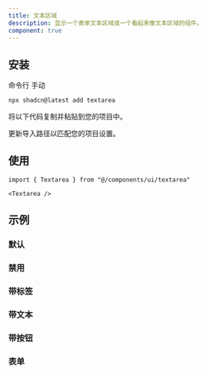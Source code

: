 ```yaml
---
title: 文本区域
description: 显示一个表单文本区域或一个看起来像文本区域的组件。
component: true
---
```


<ComponentPreview name="textarea-demo" description="一个文本区域" />

## 安装

<CodeTabs>

<TabsList>
  <TabsTrigger value="cli">命令行</TabsTrigger>
  <TabsTrigger value="manual">手动</TabsTrigger>
</TabsList>
<TabsContent value="cli">

```bash
npx shadcn@latest add textarea
```

</TabsContent>

<TabsContent value="manual">

<Steps>

<Step>将以下代码复制并粘贴到您的项目中。</Step>

<ComponentSource name="textarea" />

<Step>更新导入路径以匹配您的项目设置。</Step>

</Steps>

</TabsContent>

</CodeTabs>

## 使用

```tsx
import { Textarea } from "@/components/ui/textarea"
```

```tsx
<Textarea />
```

## 示例

### 默认

<ComponentPreview name="textarea-demo" description="一个文本区域" />

### 禁用

<ComponentPreview name="textarea-disabled" description="一个禁用的文本区域" />

### 带标签

<ComponentPreview
  name="textarea-with-label"
  className="[&_div.grid]:w-full"
  description="一个带标签的文本区域"
/>

### 带文本

<ComponentPreview
  name="textarea-with-text"
  description="一个带文本的文本区域"
/>

### 带按钮

<ComponentPreview
  name="textarea-with-button"
  description="一个带按钮的文本区域"
/>

### 表单

<ComponentPreview name="textarea-form" />
